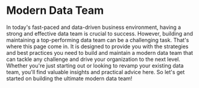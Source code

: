 # Modern Data Team

In today's fast-paced and data-driven business environment,
having a strong and effective data team is crucial to success. 
However, building and maintaining a top-performing data team can be a challenging task. 
That's where this page come in. It is designed to provide you with the strategies and 
best practices you need to build and maintain a modern data team that can tackle any challenge
and drive your organization to the next level. 
Whether you're just starting out or looking to revamp your existing data team,
you'll find valuable insights and practical advice here. 
So let's get started on building the ultimate modern data team!

